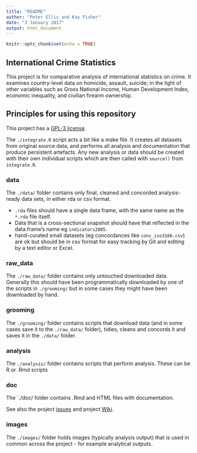 ```yaml
---
title: "README"
author: "Peter Ellis and Kay Fisher"
date: "3 January 2017"
output: html_document
---
```


```r
knitr::opts_chunk$set(echo = TRUE)
```

## International Crime Statistics

This project is for comparative analysis of international statistics on crime.  It examines country-level data on homicide, assault, suicide; in the light of other variables such as Gross National Income, Human Development Index, economic inequality, and civilian firearm ownership.

## Principles for using this repository

This project has a [GPL-3 license](LICENSE).

The `./integrate.R` script acts a bit like a make file.  It creates all datasets from original source data, and performs all analysis and documentation that produce persistent artefacts.  Any new analysis or data should be created with their own individual scripts which are then called with `source()` from `integrate.R`.

### data
The `./data/` folder contains only final, cleaned and concorded analysis-ready data sets, in either rda or csv format.  

- `.rda` files should have a single data frame, with the same name as the `*.rda` file itself.
-  Data that is a cross-sectional snapshot should have that reflected in the data.frame's name eg `indicators2005`.
- hand-curated small datasets (eg concordances like `conc_iso3166.csv`) are ok but should be in csv format for easy tracking by Git and editing by a text editor or Excel.

### raw_data
The `./raw_data/` folder contains only untouched downloaded data.  Generally this should have been programmatically downloaded by one of the scripts in `./grooming/` but in some cases they might have been downloaded by hand.


### grooming
The `./grooming/` folder contains scripts that download data (and in some cases save it to the `./raw_data/` folder), tidies, cleans and concords it and saves it in the `./data/` folder.

### analysis
The `./analysis/` folder contains scripts that perform analysis.  These can be R or .Rmd scripts

### doc
The `./doc/ folder contains .Rmd and HTML files with documentation.

See also the project [issues](https://github.com/ellisp/international-crime-stats/issues) and project [Wiki](https://github.com/ellisp/international-crime-stats/wiki).

### images
The `./images/` folder holds images (typically analysis output) that is used in common across the project - for example analytical outputs.

